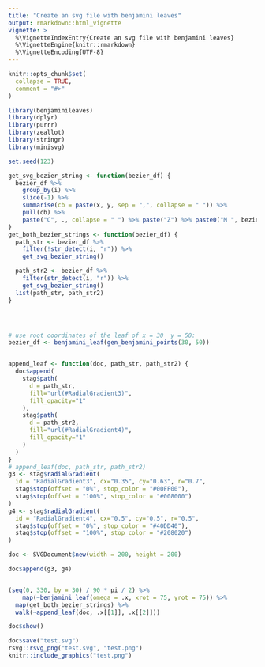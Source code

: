 ```yaml
---
title: "Create an svg file with benjamini leaves"
output: rmarkdown::html_vignette
vignette: >
  %\VignetteIndexEntry{Create an svg file with benjamini leaves}
  %\VignetteEngine{knitr::rmarkdown}
  %\VignetteEncoding{UTF-8}
---
```


```r
knitr::opts_chunk$set(
  collapse = TRUE,
  comment = "#>"
)
```

```r
library(benjaminileaves)
library(dplyr)
library(purrr)
library(zeallot)
library(stringr)
library(minisvg)

set.seed(123)
```

```r
get_svg_bezier_string <- function(bezier_df) {
  bezier_df %>%
    group_by(i) %>%
    slice(-1) %>%
    summarise(cb = paste(x, y, sep = ",", collapse = " ")) %>%
    pull(cb) %>%
    paste("C", ., collapse = " ") %>% paste("Z") %>% paste0("M ", bezier_df$x[1], ",", bezier_df$y[1], " ", .)
}
get_both_bezier_strings <- function(bezier_df) {
  path_str <- bezier_df %>%
    filter(!str_detect(i, "r")) %>%
    get_svg_bezier_string()

  path_str2 <- bezier_df %>%
    filter(str_detect(i, "r")) %>%
    get_svg_bezier_string()
  list(path_str, path_str2)
}




# use root coordinates of the leaf of x = 30  y = 50:
bezier_df <- benjamini_leaf(gen_benjamini_points(30, 50))


append_leaf <- function(doc, path_str, path_str2) {
  doc$append(
    stag$path(
      d = path_str,
      fill="url(#RadialGradient3)",
      fill_opacity="1"
    ),
    stag$path(
      d = path_str2,
      fill="url(#RadialGradient4)",
      fill_opacity="1"
    )
  )
}
# append_leaf(doc, path_str, path_str2)
g3 <- stag$radialGradient(
  id = "RadialGradient3", cx="0.35", cy="0.63", r="0.7",
  stag$stop(offset = "0%", stop_color = "#00FF00"),
  stag$stop(offset = "100%", stop_color = "#008000")
)
g4 <- stag$radialGradient(
  id = "RadialGradient4", cx="0.5", cy="0.5", r="0.5",
  stag$stop(offset = "0%", stop_color = "#40DD40"),
  stag$stop(offset = "100%", stop_color = "#208020")
)

doc <- SVGDocument$new(width = 200, height = 200)

doc$append(g3, g4)


(seq(0, 330, by = 30) / 90 * pi / 2) %>%
    map(~benjamini_leaf(omega = .x, xrot = 75, yrot = 75)) %>%
  map(get_both_bezier_strings) %>%
  walk(~append_leaf(doc, .x[[1]], .x[[2]]))
```


```r
doc$show()

```

```r
doc$save("test.svg")
rsvg::rsvg_png("test.svg", "test.png")
knitr::include_graphics("test.png")
```

